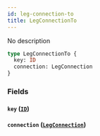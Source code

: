 ```yaml
---
id: leg-connection-to
title: LegConnectionTo
---
```


No description

```graphql
type LegConnectionTo {
  key: ID
  connection: LegConnection
}
```

### Fields

#### `key` ([`ID`](/v1/scalars/id))

#### `connection` ([`LegConnection`](/v1/objects/leg-connection))

